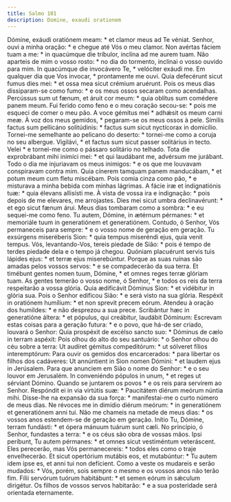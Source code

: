 ```yaml
---
title: Salmo 101
description: Domine, exaudi orationem
---
```


<div class="side-by-side not-content">
  <span class="text-justify">
    Dómine, exáudi oratiónem meam: * et clamor meus ad Te véniat.
  </span>
  <span class="text-justify">
    Senhor, ouvi a minha oração: * e chegue até Vós o meu clamor.
  </span>
  <span class="text-justify">
    Non avértas fáciem tuam a me: * in quacúmque die tríbulor, inclína ad me
    aurem tuam.
  </span>
  <span class="text-justify">
    Não aparteis de mim o vosso rosto: * no dia do tormento, inclinai o vosso
    ouvido para mim.
  </span>
  <span class="text-justify">
    In quacúmque die invocávero Te, * velóciter exáudi me.
  </span>
  <span class="text-justify">
    Em qualquer dia que Vos invocar, * prontamente me ouvi.
  </span>
  <span class="text-justify">
    Quia defecérunt sicut fumus dies mei: * et ossa mea sicut crémium aruérunt.
  </span>
  <span class="text-justify">
    Pois os meus dias dissiparam-se como fumo: * e os meus ossos secaram como
    acendalhas.
  </span>
  <span class="text-justify">
    Percússus sum ut fænum, et áruit cor meum: * quia oblítus sum comédere panem
    meum.
  </span>
  <span class="text-justify">
    Fui ferido como feno e o meu coração secou-se: * pois me esqueci de comer o
    meu pão.
  </span>
  <span class="text-justify">
    A voce gémitus mei * adhǽsit os meum carni meæ.
  </span>
  <span class="text-justify">
    À voz dos meus gemidos, * pegaram-se os meus ossos à pele.
  </span>
  <span class="text-justify">
    Símilis factus sum pellicáno solitúdinis: * factus sum sicut nyctícorax in
    domicílio.
  </span>
  <span class="text-justify">
    Tornei-me semelhante ao pelicano do deserto: * tornei-me como a coruja no
    seu albergue.
  </span>
  <span class="text-justify">
    Vigilávi, * et factus sum sicut passer solitárius in tecto.
  </span>
  <span class="text-justify">
    Velei * e tornei-me como o pássaro solitário no telhado.
  </span>
  <span class="text-justify">
    Tota die exprobrábant mihi inimíci mei: * et qui laudábant me, advérsum me
    jurábant.
  </span>
  <span class="text-justify">
    Todo o dia me injuriavam os meus inimigos: * e os que me louvavam
    conspiravam contra mim.
  </span>
  <span class="text-justify">
    Quia cínerem tamquam panem manducábam, * et potum meum cum fletu miscébam.
  </span>
  <span class="text-justify">
    Pois comia cinza como pão, * e misturava a minha bebida com minhas lágrimas.
  </span>
  <span class="text-justify">
    A fácie iræ et indignatiónis tuæ: * quia élevans allisísti me.
  </span>
  <span class="text-justify">
    À vista de vossa ira e indignação: * pois depois de me elevares, me
    arrojastes.
  </span>
  <span class="text-justify">
    Dies mei sicut umbra declinavérunt: * et ego sicut fænum árui.
  </span>
  <span class="text-justify">
    Meus dias tombaram como a sombra: * e eu sequei-me como feno.
  </span>
  <span class="text-justify">
    Tu autem, Dómine, in ætérnum pérmanes: * et memoriále tuum in generatiónem
    et generatiónem.
  </span>
  <span class="text-justify">
    Contudo, ó Senhor, Vós permaneceis para sempre: * e o vosso nome de geração
    em geração.
  </span>
  <span class="text-justify">
    Tu exsúrgens miseréberis Sion: * quia tempus miseréndi ejus, quia venit
    tempus.
  </span>
  <span class="text-justify">
    Vós, levantando-Vos, tereis piedade de Sião: * pois é tempo de terdes
    piedade dela e o tempo já chegou.
  </span>
  <span class="text-justify">
    Quóniam placuérunt servis tuis lápides ejus: * et terræ ejus miserebúntur.
  </span>
  <span class="text-justify">
    Porque as suas ruínas são amadas pelos vossos servos: * e se compadecerão da
    sua terra.
  </span>
  <span class="text-justify">
    Et timébunt gentes nomen tuum, Dómine, * et omnes reges terræ glóriam tuam.
  </span>
  <span class="text-justify">
    As gentes temerão o vosso nome, ó Senhor, * e todos os reis da terra
    respeitarão a vossa glória.
  </span>
  <span class="text-justify">
    Quia ædificávit Dóminus Sion: * et vidébitur in glória sua.
  </span>
  <span class="text-justify">
    Pois o Senhor edificou Sião: * e será visto na sua glória.
  </span>
  <span class="text-justify">
    Respéxit in oratiónem humílium: * et non sprevit precem eórum.
  </span>
  <span class="text-justify">
    Atendeu à oração dos humildes: * e não desprezou a sua prece.
  </span>
  <span class="text-justify">
    Scribántur hæc in generatióne áltera: * et pópulus, qui creábitur, laudábit
    Dóminum:
  </span>
  <span class="text-justify">
    Escrevam estas coisas para a geração futura: * e o povo, que há-de ser
    criado, louvará o Senhor:
  </span>
  <span class="text-justify">
    Quia prospéxit de excélso sancto suo: * Dóminus de cælo in terram aspéxit:
  </span>
  <span class="text-justify">
    Pois olhou do alto do seu santuário: * o Senhor olhou do céu sobre a terra:
  </span>
  <span class="text-justify">
    Ut audíret gémitus compeditórum: * ut sólveret fílios interemptórum:
  </span>
  <span class="text-justify">
    Para ouvir os gemidos dos encarcerados: * para libertar os filhos dos
    cadáveres:
  </span>
  <span class="text-justify">
    Ut annúntient in Sion nomen Dómini: * et laudem ejus in Jerúsalem.
  </span>
  <span class="text-justify">
    Para que anunciem em Sião o nome do Senhor: * e o seu louvor em Jerusalém.
  </span>
  <span class="text-justify">
    In conveniéndo pópulos in unum, * et reges ut sérviant Dómino.
  </span>
  <span class="text-justify">
    Quando se juntarem os povos * e os reis para servirem ao Senhor.
  </span>
  <span class="text-justify">
    Respóndit ei in via virtútis suæ: * Paucitátem diérum meórum núntia mihi.
  </span>
  <span class="text-justify">
    Disse-lhe na expansão da sua força: * manifestai-me o curto número de meus
    dias.
  </span>
  <span class="text-justify">
    Ne révoces me in dimídio diérum meórum: * in generatiónem et generatiónem
    anni tui.
  </span>
  <span class="text-justify">
    Não me chameis na metade de meus dias: * os vossos anos estendem-se de
    geração em geração.
  </span>
  <span class="text-justify">
    Inítio Tu, Dómine, terram fundásti: * et ópera mánuum tuárum sunt cæli.
  </span>
  <span class="text-justify">
    No princípio, ó Senhor, fundastes a terra: * e os céus são obra de vossas
    mãos.
  </span>
  <span class="text-justify">
    Ipsi períbunt, Tu autem pérmanes: * et omnes sicut vestiméntum veteráscent.
  </span>
  <span class="text-justify">
    Eles perecerão, mas Vós permanecereis: * todos eles como o traje
    envelhecerão.
  </span>
  <span class="text-justify">
    Et sicut opertórium mutábis eos, et mutabúntur: * Tu autem idem ipse es, et
    anni tui non defícient.
  </span>
  <span class="text-justify">
    Como a veste os mudareis e serão mudados: * Vós, porém, sois sempre o mesmo
    e os vossos anos não terão fim.
  </span>
  <span class="text-justify">
    Fílii servórum tuórum habitábunt: * et semen eórum in sǽculum dirigétur.
  </span>
  <span class="text-justify">
    Os filhos de vossos servos habitarão: * e a sua posteridade será orientada
    eternamente.
  </span>
</div>
